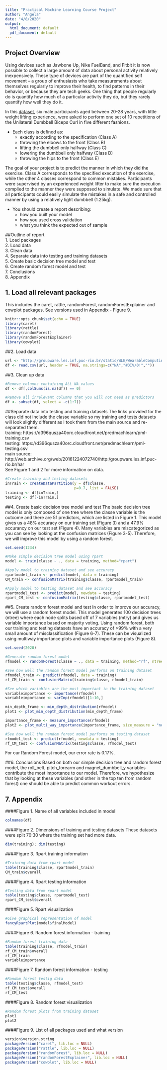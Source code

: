 ```yaml
---
title: "Practical Machine Learning Course Project"
author: "Angela"
date: "4/8/2020"
output:
  html_document: default
  pdf_document: default
---
```

## Project Overview 

Using devices such as Jawbone Up, Nike FuelBand, and Fitbit it is now possible to collect a large amount of data about personal activity relatively inexpensively. These type of devices are part of the quantified self movement – a group of enthusiasts who take measurements about themselves regularly to improve their health, to find patterns in their behavior, or because they are tech geeks. One thing that people regularly do is quantify how much of a particular activity they do, but they rarely quantify how well they do it.   

In this [dataset](http://web.archive.org/web/20161224072740/http:/groupware.les.inf.puc-rio.br/har), six male participants aged between 20-28 years, with little weight lifting experience, were asked to perform one set of 10 repetitions of the Unilateral Dumbbell Biceps Curl in five different fashions. 

*  Each class is defined as:
    +  exactly according to the specification (Class A)  
    +  throwing the elbows to the front (Class B)  
    +  lifting the dumbbell only halfway (Class C)  
    +  lowering the dumbbell only halfway (Class D)   
    +  throwing the hips to the front (Class E)  

The goal of your project is to predict the manner in which they did the exercise. Class A corresponds to the specified execution of the exercise, while the other 4 classes correspond to common mistakes. Participants were supervised by an experienced weight lifter to make sure the execution complied to the manner they were supposed to simulate. We made sure that all participants could easily simulate the mistakes in a safe and controlled manner by using a relatively light dumbbell (1.25kg).  

*  You should create a report describing:   
    +  how you built your model  
    +  how you used cross validation  
    +  what you think the expected out of sample  
  
  
##Outline of report  
1. Load packages  
2. Load data  
3. Clean data  
4. Separate data into testing and training datasets  
5. Create basic decision tree model and test  
6. Create random forest model and test  
7. Conclusions  
8. Appendix  
\pagebreak  

## 1. Load all relevant packages
This includes the caret, rattle, randomForest, randomForestExplainer and cowplot packages. See versions used in Appendix - Figure 9. 
```r
knitr::opts_chunk$set(echo = TRUE)
library(caret)
library(rattle)
library(randomForest)
library(randomForestExplainer)
library(cowplot)
```

##2. Load data
```r
url <- "http://groupware.les.inf.puc-rio.br/static/WLE/WearableComputing_weight_lifting_exercises_biceps_curl_variations.csv"
df <- read.csv(url, header = TRUE, na.strings=c("NA","#DIV/0!",""))
```

##3. Clean up data
```r
#Remove columns containing ALL NA values
df <- df[,colSums(is.na(df)) == 0]

#Remove all irrelevant columns that you will not need as predictors 
df <- subset(df, select = -c(1:7))
```

##Separate data into testing and training datasets
The links provided for the class did not include the classe variable so my training and tests datasets will look slightly different as I took them from the main source and re-separated them.  
    training: https://d396qusza40orc.cloudfront.net/predmachlearn/pml-training.csv  
    testing: https://d396qusza40orc.cloudfront.net/predmachlearn/pml-testing.csv  
    main source: http://web.archive.org/web/20161224072740/http:/groupware.les.inf.puc-rio.br/har  
See Figure 1 and 2 for more information on data.   
```r
#Create training and testing datasets
inTrain <- createDataPartition(y = df$classe,
                               p=0.7, list = FALSE)
training <- df[inTrain,]
testing <- df[-inTrain,]
```


##4. Create basic decision tree model and test
The basic decision tree model is only composed of one tree where the classe variable is the outcome and there are 51 predictors, which are listed in Figure 1. This model gives us a 48% accuracy on our training set (Figure 3) and a 47.9% accurancy on our test set (Figure 4). Many variables are miscategorized as you can see by looking at the confusion matrices (Figure 3-5). Therefore, we will improve this model by using a random forest. 
```r
set.seed(1234)

#Make simple decision tree model using rpart
model <- train(classe ~ ., data = training, method="rpart")

#Apply model to training dataset and see accuracy
rpartmodel_train <- predict(model, data = training)
CM_train <- confusionMatrix(training$classe, rpartmodel_train)

#Apply model to testing dataset and see accuracy
rpartmodel_test <- predict(model, newdata = testing)
rpart_CM_test <- confusionMatrix(testing$classe, rpartmodel_test)
```

##5. Create random forest model and test
In order to improve our accuracy, we will use a random forest model. This model generates 100 decision trees (ntree) where each node splits based off of 7 variables (mtry) and gives us variable importance based on majority voting. Using random forest, both our training and testing datasets have an accuracy of >99% with a very small amount of misclassification (Figure 6-7). These can be visualized using multiway importance plots and variable importance plots (Figure 8). 
```r
set.seed(2020)

#Generate random forest model
rfmodel <- randomForest(classe ~ ., data = training, method="rf", ntree=100, importance = TRUE)

#See how well the random forest model performs on training dataset
rfmodel_train <- predict(rfmodel, data = training)
rf_CM_train <- confusionMatrix(training$classe, rfmodel_train)

#See which variables are the most important in the training dataset
variableimportance <- importance(rfmodel)
variableimportance <- varImp(rfmodel)[1:10,]

min_depth_frame <- min_depth_distribution(rfmodel)
plot1 <- plot_min_depth_distribution(min_depth_frame)

importance_frame <- measure_importance(rfmodel)
plot2 <- plot_multi_way_importance(importance_frame, size_measure = "no_of_nodes")

#See how well the random forest model performs on testing dataset
rfmodel_test <- predict(rfmodel, newdata = testing)
rf_CM_test <- confusionMatrix(testing$classe, rfmodel_test)
```
For our Random Forest model, our error rate is 0.17%. 

##6. Conclusions
Based on both our simple decision tree and random forest model, the roll_belt, pitch_forearm and magnet_dumbbell_y variables contribute the most importance to our model. Therefore, we hypothesize that by looking at these variables (and other in the top ten from random forest) one should be able to predict common workout errors. 
\pagebreak 

## 7. Appendix

####Figure 1. Name of all variables included in model
```r
colnames(df)
```

####Figure 2. Dimensions of training and testing datasets
These datasets were split 70:30 where the training set had more data.
```r
dim(training); dim(testing)
```

####Figure 3. Rpart training information
```r
#Training data from rpart model
table(training$classe, rpartmodel_train)
CM_train$overall
```
####Figure 4. Rpart testing information
```r
#Testing data from rpart model
table(testing$classe, rpartmodel_test)
rpart_CM_test$overall
```

####Figure 5. Rpart visualization
```r
#Give graphical representation of model
fancyRpartPlot(model$finalModel)
```

####Figure 6. Random forest information - training
```r
#Random forest training data
table(training$classe, rfmodel_train)
rf_CM_train$overall
rf_CM_train
variableimportance
```
####Figure 7. Random forest information - testing
```r
#Random forest testig data
table(testing$classe, rfmodel_test)
rf_CM_test$overall
rf_CM_test
```

####Figure 8. Random forest visualization
```r
#Random forest plots from training dataset
plot1
plot2
```

####Figure 9. List of all packages used and what version
```r
version$version.string
packageVersion("caret", lib.loc = NULL)
packageVersion("rattle", lib.loc = NULL)
packageVersion("randomForest", lib.loc = NULL)
packageVersion("randomForestExplainer", lib.loc = NULL)
packageVersion("cowplot", lib.loc = NULL)
```



